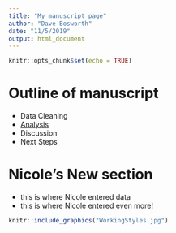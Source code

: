 ```yaml
---
title: "My manuscript page"
author: "Dave Bosworth"
date: "11/5/2019"
output: html_document
---
```


```r
knitr::opts_chunk$set(echo = TRUE)
```

# Outline of manuscript

- Data Cleaning
- [Analysis](MeHg_Net_Loads.html)
- Discussion
- Next Steps

# Nicole's New section

- this is where Nicole entered data
- this is where Nicole entered even more!

```r
knitr::include_graphics("WorkingStyles.jpg")
```

